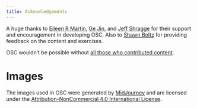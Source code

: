 ```yaml
---
title: Acknowledgements
---
```


A huge thanks to [Eileen R Martin](https://github.com/eileenrmartin), [Ge Jin](https://github.com/jinwar),
and [Jeff Shragge](https://github.com/jshragge) for their support and encouragement in developing OSC. Also to 
[Shawn Boltz](https://github.com/sboltz) for providing feedback on the content and exercises.

OSC wouldn't be possible without [all those who contributed content](https://github.com/opensourcecourse/opencourse/graphs/contributors).

# Images

The images used in OSC were generated by [MidJourney](https://www.midjourney.com/home/) and are licensed under
the [Attribution-NonCommercial 4.0 International License](https://creativecommons.org/licenses/by-nc/4.0/legalcode).
